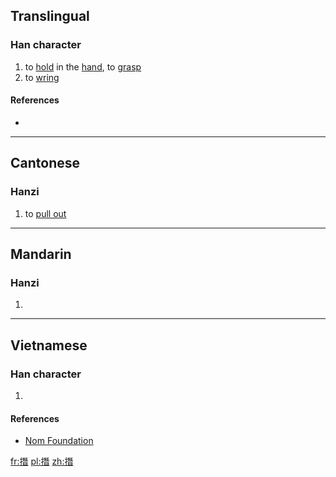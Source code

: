 ==Translingual==

===Han character===
{{Han char|rn=64|rad=手|as=12|sn=15|four=|canj=QMUA|ids=⿰扌朁}}

# to [[hold]] in the [[hand]], to [[grasp]]
# to [[wring]]

====References====
* {{Han ref|kx=0453.310|dkj=12687|dj=0803.140|hdz=31956.010|uh=648D|ud=25741}}

----

==Cantonese==

===Hanzi===
{{yue-hanzi|jyut=[[cim4]]|y=chim4}}

# to [[pull out]]

----

==Mandarin==

===Hanzi===
{{cmn-hanzi|pin=[[zǎn]] ([[zan3]]), [[xián]] ([[xian2]])|wg=tsan<sup>3</sup>, hsien<sup>2</sup>}}

# {{defn|lang=cmn|sort=手12}}

----

==Vietnamese==

===Han character===
{{vi-readings|rs=手12|hanviet=tròm}}

# {{defn|lang=vi|sort=手12}}

====References====
* [http://nomfoundation.org/common/nom_details.php?codepoint=648d Nom Foundation]

[[fr:撍]]
[[pl:撍]]
[[zh:撍]]